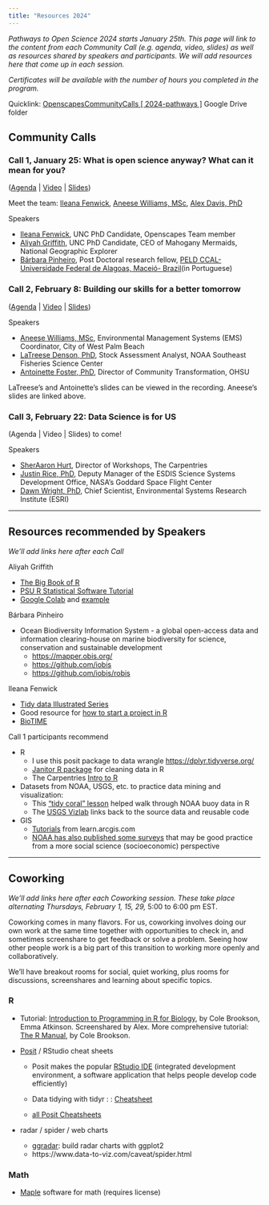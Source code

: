 ```yaml
---
title: "Resources 2024"
---
```


*Pathways to Open Science 2024 starts January 25th. This page will link to the content from each Community Call (e.g. agenda, video, slides) as well as resources shared by speakers and participants. We will add resources here that come up in each session.*

*Certificates will be available with the number of hours you completed in the program.*

Quicklink: [OpenscapesCommunityCalls \[ 2024-pathways \]](https://drive.google.com/drive/folders/1H4krhccewqitgE39g7VAPFQKf0aaUu82?usp=drive_link) Google Drive folder

## Community Calls

### Call 1, January 25: What is open science anyway? What can it mean for you?

([Agenda](https://docs.google.com/document/d/1rRq6UweAtBzAD1ZiemnghrvolOkqTAdNJLiDm4woa8U/edit#heading=h.v4arp372yz2n) \| [Video](https://drive.google.com/file/d/128PREjilaB7Y0jULVd7b8_VZLRPkvSPz/view?usp=drive_link) \| [Slides](https://docs.google.com/presentation/d/1LN3bMRdxZXE_4yqOBPF30mz8hAf-6gGx2v1hMHBecRc/))

Meet the team: [Ileana Fenwick](https://twitter.com/_ileanaf), [Aneese Williams, MSc](https://www.linkedin.com/in/aneese-williams-mps-80a846b6/), [Alex Davis, PhD](http://www.alexandracddavis.com/)

Speakers

-   [Ileana Fenwick](https://twitter.com/_ileanaf), UNC PhD Candidate, Openscapes Team member
-   [Aliyah Griffith](https://aliyahgg.wixsite.com/aliyah-griffith/), UNC PhD Candidate, CEO of Mahogany Mermaids, National Geographic Explorer
-   [Bárbara Pinheiro](https://www.instagram.com/barbara.pin/), Post Doctoral research fellow, [PELD CCAL- Universidade Federal de Alagoas, Maceió- Brazil](https://sites.google.com/view/peld-costa-dos-corais-al/equipe?authuser=0)(in Portuguese)

### Call 2, February 8: Building our skills for a better tomorrow

([Agenda](https://docs.google.com/document/d/1rRq6UweAtBzAD1ZiemnghrvolOkqTAdNJLiDm4woa8U/edit#heading=h.y0zhyd3y1f29) \| [Video](https://drive.google.com/file/d/1hUEs7flNMa5yd7YUha9tau-BGBSjAbS3/) \| [Slides](https://docs.google.com/presentation/d/1FFCBGvOmr1FpCaKK7JU0C5rpdv2oQ7_Q/))

Speakers

-   [Aneese Williams, MSc](https://www.linkedin.com/in/aneese-williams-mps-80a846b6/), Environmental Management Systems (EMS) Coordinator, City of West Palm Beach
-   [LaTreese Denson, PhD](https://www.bweems.org/member-directory/latreese-s-denson-ph-d), Stock Assessment Analyst, NOAA Southeast Fisheries Science Center
-   [Antoinette Foster, PhD](https://www.ohsu.edu/racial-equity-and-inclusion-center/our-people), Director of Community Transformation, OHSU

LaTreese's and Antoinette's slides can be viewed in the recording. Aneese's slides are linked above.

### Call 3, February 22: Data Science is for US

(Agenda \| Video \| Slides) to come!

Speakers

-   [SherAaron Hurt](https://carpentries.org/team/), Director of Workshops, The Carpentries
-   [Justin Rice, PhD](https://www.nasa.gov/image-article/deputy-manager-justin-rice/), Deputy Manager of the ESDIS Science Systems Development Office, NASA's Goddard Space Flight Center
-   [Dawn Wright, PhD](https://twitter.com/deepseadawn), Chief Scientist, Environmental Systems Research Institute (ESRI)

------------------------------------------------------------------------

## Resources recommended by Speakers

*We'll add links here after each Call*

Aliyah Griffith

-   [The Big Book of R](https://www.bigbookofr.com/)
-   [PSU R Statistical Software Tutorial](https://online.stat.psu.edu/statprogram/tutorials/statistical-software/r)
-   [Google Colab](https://colab.google/) and [example](https://colab.research.google.com/github/microsoft/torchgeo/blob/releases/v0.4/docs/tutorials/trainers.ipynb#scrollTo=b13c2251)

Bárbara Pinheiro

-   Ocean Biodiversity Information System - a global open-access data and information clearing-house on marine biodiversity for science, conservation and sustainable development
    -   <https://mapper.obis.org/>
    -   <https://github.com/iobis>
    -   <https://github.com/iobis/robis>

Ileana Fenwick

-   [Tidy data Illustrated Series](https://www.openscapes.org/blog/2020/10/12/tidy-data/)
-   Good resource for [how to start a project in R](https://njsilbiger.github.io/GettingStarted/)
-   [BioTIME](https://biotime.st-andrews.ac.uk/)

Call 1 participants recommend

-   R
    -   I use this posit package to data wrangle <https://dplyr.tidyverse.org/>
    -   [Janitor R package](https://sfirke.github.io/janitor/) for cleaning data in R
    -   The Carpentries [Intro to R](https://datacarpentry.org/R-genomics/01-intro-to-R.html)
-   Datasets from NOAA, USGS, etc. to practice data mining and visualization:
    -   This ["tidy coral" lesson](https://nceas.github.io/crescynt-training/tidy_coral) helped walk through NOAA buoy data in R
    -   The [USGS Vizlab](https://labs.waterdata.usgs.gov/visualizations/) links back to the source data and reusable code
-   GIS
    -   [Tutorials](https://learn.arcgis.com/en/projects/predict-seagrass-habitats-with-machine-learning/) from learn.arcgis.com
    -   [NOAA has also published some surveys](https://experience.arcgis.com/experience/dfe13b44993b4449bf47422db9d0e1a6/) that may be good practice from a more social science (socioeconomic) perspective

------------------------------------------------------------------------

## Coworking

*We'll add links here after each Coworking session. These take place alternating Thursdays, February 1, 15, 29,* 5:00 to 6:00 pm EST.

Coworking comes in many flavors. For us, coworking involves doing our own work at the same time together with opportunities to check in, and sometimes screenshare to get feedback or solve a problem. Seeing how other people work is a big part of this transition to working more openly and collaboratively.

We'll have breakout rooms for social, quiet working, plus rooms for discussions, screenshares and learning about specific topics.

### R

-   Tutorial: [Introduction to Programming in R for Biology](https://colebrookson.github.io/r-for-biology/), by Cole Brookson, Emma Atkinson. Screenshared by Alex. More comprehensive tutorial: [The R Manual](https://rman.eeb.utoronto.ca/00-landingpage.html), by Cole Brookson.

-   [Posit](https://posit.co/) / RStudio cheat sheets

    -   Posit makes the popular [RStudio IDE](https://posit.co/downloads/) (integrated development environment, a software application that helps people develop code efficiently)

    -   Data tidying with tidyr : : [Cheatsheet](https://bioinformatics.ccr.cancer.gov/docs/rintro/resources/tidyr_cheatsheet.pdf)

    -   [all Posit Cheatsheets](https://posit.co/resources/cheatsheets/)

-   radar / spider / web charts

    -   [ggradar](https://exts.ggplot2.tidyverse.org/ggradar.html): build radar charts with ggplot2
    -   https://www.data-to-viz.com/caveat/spider.html

### Math

-   [Maple](https://www.maplesoft.com/products/Maple/) software for math (requires license)
